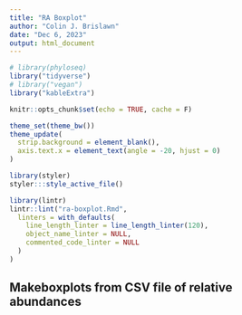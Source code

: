 ```yaml
---
title: "RA Boxplot"
author: "Colin J. Brislawn"
date: "Dec 6, 2023"
output: html_document
---
```


```r
# library(phyloseq)
library("tidyverse")
# library("vegan")
library("kableExtra")

knitr::opts_chunk$set(echo = TRUE, cache = F)

theme_set(theme_bw())
theme_update(
  strip.background = element_blank(),
  axis.text.x = element_text(angle = -20, hjust = 0)
)
```

```r
library(styler)
styler:::style_active_file()

library(lintr)
lintr::lint("ra-boxplot.Rmd",
  linters = with_defaults(
    line_length_linter = line_length_linter(120),
    object_name_linter = NULL,
    commented_code_linter = NULL
  )
)
```

## Makeboxplots from CSV file of relative abundances

